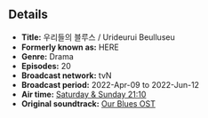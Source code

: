 ==Details==
*'''Title:''' 우리들의 블루스 / Urideurui Beulluseu
*'''Formerly known as:''' HERE
*'''Genre:''' Drama
*'''Episodes:''' 20
*'''Broadcast network:''' tvN
*'''Broadcast period:''' 2022-Apr-09 to 2022-Jun-12
*'''Air time:''' [[List of Dramas aired in Korea by tvN#SatSun2100|Saturday & Sunday 21:10]]
*'''Original soundtrack:''' [[Our Blues OST]]

